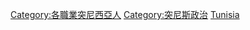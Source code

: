 {{Commonscat|Politicians of Tunisia}}

[[Category:各職業突尼西亞人|Category:各職業突尼西亞人]]
[[Category:突尼斯政治|Category:突尼斯政治]]
[[Category:非洲各国政治人物|Tunisia]]